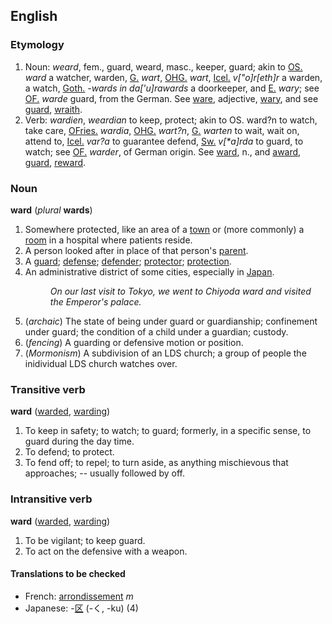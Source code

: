 ==English==
===Etymology===
#Noun: {{AS.}} ''weard'', fem., guard, weard, masc., keeper, guard; akin to [[OS.]] ''ward'' a watcher, warden, [[G.]] ''wart'', [[OHG.]] ''wart'', [[Icel.]] ''v["o]r[eth]r'' a warden, a watch, [[Goth.]] ''-wards in da['u]rawards'' a doorkeeper, and [[E.]] ''wary''; see [[OF.]] ''warde'' guard, from the German.  See [[ware]], adjective, [[wary]], and see [[guard]], [[wraith]].
#Verb: {{AS.}} ''wardien'', {{ang}} ''weardian'' to keep, protect; akin to OS. ward?n to watch, take care, [[OFries.]] ''wardia'', [[OHG.]] ''wart?n'', [[G.]] ''warten'' to wait, wait on, attend to, [[Icel.]] ''var?a'' to guarantee defend, [[Sw.]] ''v[*a]rda'' to guard, to watch; see [[OF.]] ''warder'', of German origin. See [[ward]], n., and [[award]], [[guard]], [[reward]].

===Noun===
'''ward''' (''plural'' '''wards''')

# Somewhere protected, like an area of a [[town]] or (more commonly) a [[room]] in a hospital where patients reside.
# A person looked after in place of that person's [[parent]].
# A [[guard]]; [[defense]]; [[defender]]; [[protector]]; [[protection]].
# An administrative district of some cities, especially in [[Japan]].
#:''On our last visit to Tokyo, we went to Chiyoda ward and visited the Emperor's palace.''
#(''archaic'') The state of being under guard or guardianship; confinement under guard; the condition of a child under a guardian; custody.
#(''fencing'') A guarding or defensive motion or position.
#(''Mormonism'') A subdivision of an LDS church; a group of people the inidividual LDS church watches over.

===Transitive verb===
'''ward''' ([[warded]], [[warding]])

#To keep in safety; to watch; to guard; formerly, in a specific sense, to guard during the day time.
#To defend; to protect.
#To fend off; to repel; to turn aside, as anything mischievous that approaches; -- usually followed by off.

===Intransitive verb===
'''ward''' ([[warded]], [[warding]])

#To be vigilant; to keep guard.
#To act on the defensive with a weapon.

====Translations to be checked====
{{checktrans}}
*French: [[arrondissement]] ''m''<!--district of a city-->
*Japanese: -[[区]] (-く, -ku) (4)